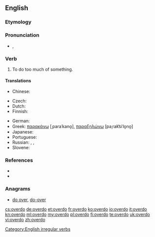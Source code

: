 ==English==

===Etymology===
{{prefix|over|do}}

===Pronunciation===
* {{a|US}} {{IPA|/ˈovəɻdu/}}, {{X-SAMPA|/'ov@r\`du/}}

===Verb===
{{en-verb|overdoes|overdoing|overdid|overdone}}

# To do too much of something.

====Translations====
{{trans-top|to do too much of something}}
* Chinese:
*: {{trreq|cmn}}
* Czech: {{t-|cs|přehnat}}
* Dutch: {{t+|nl|overdrijven}}
* Finnish: {{t+|fi|liioitella}}
{{trans-mid}}
* German: {{t+|de|übertreiben}}
* Greek: [[παρακάνω]] [ˌparaˈkano̞], [[παραξηλώνω]] [paˌrak͡siˈlo̞no̞]
* Japanese: {{t-|ja|過ぎる|tr=sugiru}}
* Portuguese: {{t+|pt|exagerar}}
* Russian: {{t+|ru|перестараться|sc=Cyrl}}, {{t+|ru|переусердствовать|sc=Cyrl}}, {{qualifier|informal}} {{t+|ru|переборщить|sc=Cyrl}}
* Slovene: {{t-|sl|pretiravati}}
{{trans-bottom}}

===References===
* {{R:Century 1911}}
* {{R:Webster 1913}}

===Anagrams===
* [[do over#English|do over]], [[do-over#English|do-over]]

[[Category:English irregular verbs]]

[[cs:overdo]]
[[de:overdo]]
[[et:overdo]]
[[fr:overdo]]
[[ko:overdo]]
[[io:overdo]]
[[it:overdo]]
[[kn:overdo]]
[[ml:overdo]]
[[my:overdo]]
[[pl:overdo]]
[[fi:overdo]]
[[te:overdo]]
[[uk:overdo]]
[[vi:overdo]]
[[zh:overdo]]
